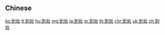 {{also|到處}}
==Chinese==
{{zh-see|到處}}

[[ko:到处]]
[[lt:到处]]
[[hu:到处]]
[[mg:到处]]
[[ja:到处]]
[[sr:到处]]
[[th:到处]]
[[chr:到处]]
[[uk:到处]]
[[zh:到处]]